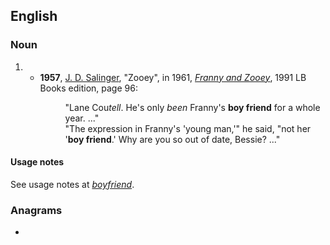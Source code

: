 {{also|boyfriend|Boyfriend|boy-friend}}
==English==

===Noun===
{{en-noun}}

# {{dated form of|en|boyfriend}}
#* '''1957''', [[w:J. D. Salinger|J. D. Salinger]], "Zooey", in 1961, ''[[w:Franny and Zooey|Franny and Zooey]]'', 1991 LB Books edition, page 96:
#*: "Lane Cou''tell''. He's only ''been'' Franny's '''boy friend''' for a whole year.&nbsp;..."
#*: "The expression in Franny's 'young man,'" he said, "not her '<nowiki></nowiki>'''boy friend'''.' Why are you so out of date, Bessie?&nbsp;..."

====Usage notes====
See usage notes at ''[[boyfriend]]''.

===Anagrams===
* {{anagrams|en|a=bdefinory|friend boy|friendboy}}